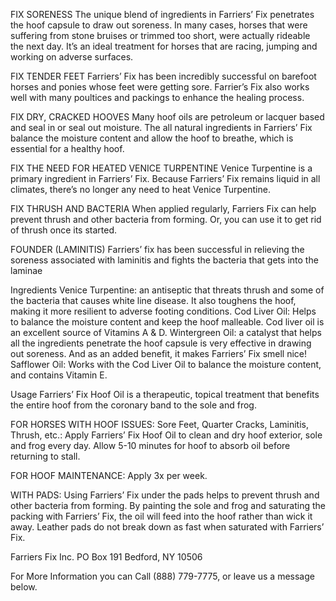 FIX SORENESS
The unique blend of ingredients in Farriers’ Fix penetrates the hoof capsule to draw out soreness. In many cases, horses that were suffering from stone bruises or trimmed too short, were actually rideable the next day. It’s an ideal treatment for horses that are racing, jumping and working on adverse surfaces.

FIX TENDER FEET
Farriers’ Fix has been incredibly successful on barefoot horses and ponies whose feet were getting sore. Farrier’s Fix also works well with many poultices and packings to enhance the healing process.

FIX DRY, CRACKED HOOVES
Many hoof oils are petroleum or lacquer based and seal in or seal out moisture. The all natural ingredients in Farriers’ Fix balance the moisture content and allow the hoof to breathe, which is essential for a healthy hoof.

FIX THE NEED FOR HEATED VENICE TURPENTINE
Venice Turpentine is a primary ingredient in Farriers’ Fix. Because Farriers’ Fix remains liquid in all climates, there’s no longer any need to heat Venice Turpentine.

FIX THRUSH AND BACTERIA
When applied regularly, Farriers Fix can help prevent thrush and other bacteria from forming. Or, you can use it to get rid of thrush once its started.

FOUNDER (LAMINITIS)
Farriers’ fix has been successful in relieving the soreness associated with laminitis and fights the bacteria that gets into the laminae

Ingredients
Venice Turpentine: an antiseptic that threats thrush and some of the bacteria that causes white line disease. It also toughens the hoof, making it more resilient to adverse footing conditions. Cod Liver Oil: Helps to balance the moisture content and keep the hoof malleable. Cod liver oil is an excellent source of Vitamins A & D. Wintergreen Oil: a catalyst that helps all the ingredients penetrate the hoof capsule is very effective in drawing out soreness. And as an added benefit, it makes Farriers’ Fix smell nice! Safflower Oil: Works with the Cod Liver Oil to balance the moisture content, and contains Vitamin E.

Usage
Farriers’ Fix Hoof Oil is a therapeutic, topical treatment that benefits the entire hoof from the coronary band to the sole and frog.


FOR HORSES WITH HOOF ISSUES:
Sore Feet, Quarter Cracks, Laminitis, Thrush, etc.: Apply Farriers’ Fix Hoof Oil to clean and dry hoof exterior, sole and frog every day.
Allow 5-10 minutes for hoof to absorb oil before returning to stall.


FOR HOOF MAINTENANCE:
Apply 3x per week.


WITH PADS:
Using Farriers’ Fix under the pads helps to prevent thrush and other bacteria from forming. By painting the sole and frog and saturating the packing with Farriers’ Fix, the oil will feed into the hoof rather than wick it away. Leather pads do not break down as fast when saturated with Farriers’ Fix.

Farriers Fix Inc.
PO Box 191
Bedford, NY 10506

For More Information you can Call (888) 779-7775,
or leave us a message below.
